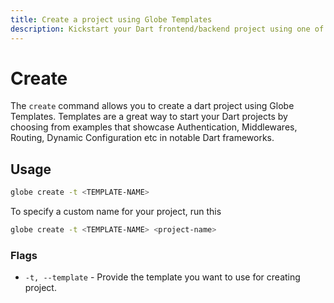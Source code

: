```yaml
---
title: Create a project using Globe Templates
description: Kickstart your Dart frontend/backend project using one of our templates.
---
```


# Create

The `create` command allows you to create a dart project using Globe Templates. Templates are a great way to start your Dart projects by choosing from examples that showcase Authentication, Middlewares, Routing, Dynamic Configuration etc in notable Dart frameworks.

## Usage

```bash
globe create -t <TEMPLATE-NAME>
```

To specify a custom name for your project, run this

```bash
globe create -t <TEMPLATE-NAME> <project-name>
```

### Flags

- `-t, --template` - Provide the template you want to use for creating project.
